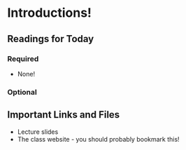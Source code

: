 # Introductions!

## Readings for Today {-} 

### Required {-}

* None!

### Optional {-}

## Important Links and Files {-}

* Lecture slides 
* The class website - you should probably bookmark this! 



